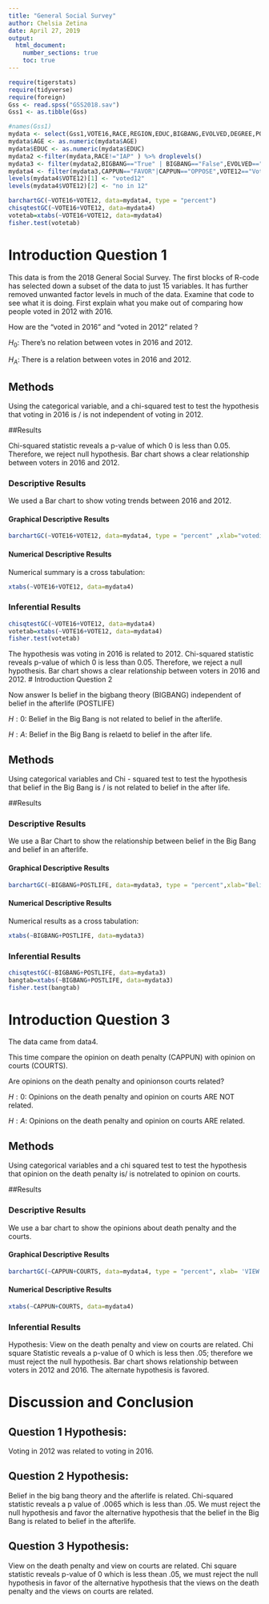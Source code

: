 ```yaml
---
title: "General Social Survey"
author: Chelsia Zetina
date: April 27, 2019
output: 
  html_document:
    number_sections: true
    toc: true
---
```



```r
require(tigerstats)
require(tidyverse)
require(foreign)
Gss <- read.spss("GSS2018.sav")
Gss1 <- as.tibble(Gss)
```

```r
#names(Gss1)
mydata <- select(Gss1,VOTE16,RACE,REGION,EDUC,BIGBANG,EVOLVED,DEGREE,POSTLIFE,AGE,OWNGUN,CAPPUN,COURTS,POLVIEWS,VOTE12,GOD)
mydata$AGE <- as.numeric(mydata$AGE)
mydata$EDUC <- as.numeric(mydata$EDUC)
mydata2 <-filter(mydata,RACE!="IAP" ) %>% droplevels()
mydata3 <- filter(mydata2,BIGBANG=="True" | BIGBANG=="False",EVOLVED=="True"|EVOLVED=="False",POSTLIFE=="YES"|POSTLIFE=="NO",OWNGUN=="YES"|OWNGUN=="NO",COURTS=="TOO HARSH"|COURTS=="NOT HARSH ENOUGH"|COURTS=="ABOUT RIGHT") %>% droplevels()
mydata4 <- filter(mydata3,CAPPUN=="FAVOR"|CAPPUN=="OPPOSE",VOTE12=="Voted"|VOTE12=="Did not vote",VOTE16=="Voted"|VOTE16=="Did not vote") %>% droplevels()
levels(mydata4$VOTE12)[1] <- "voted12"
levels(mydata4$VOTE12)[2] <- "no in 12"

```


```r
barchartGC(~VOTE16+VOTE12, data=mydata4, type = "percent") 
chisqtestGC(~VOTE16+VOTE12, data=mydata4)
votetab=xtabs(~VOTE16+VOTE12, data=mydata4)
fisher.test(votetab)
```

# Introduction Question 1

<!--In this section you explain what you are trying to show.  Where did the data come from?  What is the research or other question you are trying to answer?!-->

This data is from the 2018 General Social Survey. The first blocks of R-code has selected down a subset of the data to just 15 variables. It has further removed unwanted factor levels in much of the data. Examine that code to see what it is doing. First explain what you make out of comparing how people voted in 2012 with 2016.

How are the "voted in 2016" and "voted in 2012" related ?

$H_0:$ There's no relation between votes in 2016 and 2012.

$H_A:$ There is a relation between votes in 2016 and 2012.

## Methods

<!--Decide on your methods:  use "variable analysis" or other appropriate descriptors.  Make sure to choose at least one graphical method and at least one numerical method.!-->

Using the categorical variable, and a chi-squared test to test the hypothesis that voting in 2016 is / is not independent of voting in 2012.

##Results

<!--Divide this section into two sub-sections:  One for your descriptive  results and one for your inferential results.!-->

Chi-squared statistic reveals a p-value of which 0 is less than 0.05. Therefore, we reject null hypothesis. Bar chart shows a clear relationship between voters in 2016 and 2012. 

### Descriptive Results

We used a Bar chart to show voting trends between 2016 and 2012. 

#### Graphical Descriptive Results

```r
barchartGC(~VOTE16+VOTE12, data=mydata4, type = "percent" ,xlab="votedin2016")
```


<!--Graphical results here.  Make sure to show your code.  Provide appropriate labels for axes, giving units if possible, and provide a good title for the graph, too.  Use the graphical results to describe the patterns if any that exist in the data as focused toward the research question!-->

#### Numerical Descriptive Results

<!--Numerical results go here. Use the numerical results to describe the patterns if any that exist in the data as focused toward the research question!-->

Numerical summary is a cross tabulation:
```r
xtabs(~VOTE16+VOTE12, data=mydata4)
```


### Inferential Results

<!--State hypothesis clearly.  Make sure your discussion of the inferential test covers all the aspects that the test output produces, such as test statistic, p-value etc.  Make a decision about the null hypothesis, explain the assumptions on which the selected test/procedure was based, and why the chosen procedure satisfys the assumptions and is appropriate to answer the research question!-->

```r
chisqtestGC(~VOTE16+VOTE12, data=mydata4)
votetab=xtabs(~VOTE16+VOTE12, data=mydata4)
fisher.test(votetab)
```
The hypothesis was voting in 2016 is related to 2012. Chi-squared statistic reveals p-value of which 0 is less than 0.05. Therefore, we reject a null hypothesis. Bar chart shows a clear relationship between voters in 2016 and 2012. 
# Introduction Question 2

<!--In this section you explain what you are trying to show.  Where did the data come from?  What is the research or other question you are trying to answer?!-->

Now answer Is belief in the bigbang theory (BIGBANG) independent of belief in the afterlife (POSTLIFE)

$H:0:$ Belief in the Big Bang is not related to belief in the afterlife.

$H:A:$ Belief in the Big Bang is relaetd to belief in the after life.

## Methods

<!--Decide on your methods:  use "variable analysis" or other appropriate descriptors.  Make sure to choose at least one graphical method and at least one numerical method.!-->

Using categorical variables and Chi -  squared test to test the hypothesis that belief in the Big Bang is / is not related to belief in the after life. 

##Results

<!--Divide this section into two sub-sections:  One for your descriptive  results and one for your inferential results.!-->

### Descriptive Results

We use a Bar Chart to show the relationship between belief in the Big Bang and belief in an afterlife. 


#### Graphical Descriptive Results

```r
barchartGC(~BIGBANG+POSTLIFE, data=mydata3, type = "percent",xlab="Belief In The Big Bang")
```


<!--Graphical results here.  Make sure to show your code.  Provide appropriate labels for axes, giving units if possible, and provide a good title for the graph, too.  Use the graphical results to describe the patterns if any that exist in the data as focused toward the research question!-->

#### Numerical Descriptive Results

<!--Numerical results go here. Use the numerical results to describe the patterns if any that exist in the data as focused toward the research question!-->

Numerical results as a cross tabulation:
```r
xtabs(~BIGBANG+POSTLIFE, data=mydata3)
```


### Inferential Results

<!--State hypothesis clearly.  Make sure your discussion of the inferential test covers all the aspects that the test output produces, such as test statistic, p-value etc.  Make a decision about the null hypothesis, explain the assumptions on which the selected test/procedure was based, and why the chosen procedure satisfys the assumptions and is appropriate to answer the research question!-->

```r
chisqtestGC(~BIGBANG+POSTLIFE, data=mydata3)
bangtab=xtabs(~BIGBANG+POSTLIFE, data=mydata3)
fisher.test(bangtab)
```


# Introduction Question 3

<!--In this section you explain what you are trying to show.  Where did the data come from?  What is the research or other question you are trying to answer?!-->

The data came from data4. 

This time compare the opinion on death penalty (CAPPUN) with opinion on courts (COURTS).

Are opinions on the death penalty and opinionson courts related?

$H:0:$ Opinions on the death penalty and opinion on courts ARE NOT related. 

$H:A:$ Opinions on the death penalty and opinion on courts ARE related. 


## Methods

<!--Decide on your methods:  use "variable analysis" or other appropriate descriptors.  Make sure to choose at least one graphical method and at least one numerical method.!-->
Using categorical variables and a chi squared test to test the hypothesis that opinion on the death penalty is/ is notrelated to opinion on courts. 

##Results

<!--Divide this section into two sub-sections:  One for your descriptive  results and one for your inferential results.!-->

### Descriptive Results

We use a bar chart to show the opinions about death penalty and the courts. 

#### Graphical Descriptive Results

<!--Graphical results here.  Make sure to show your code.  Provide appropriate labels for axes, giving units if possible, and provide a good title for the graph, too.  Use the graphical results to describe the patterns if any that exist in the data as focused toward the research question!-->
```r
barchartGC(~CAPPUN+COURTS, data=mydata4, type = "percent", xlab= 'VIEW ON CAPPUN', main= 'VIEW ON COURTS' )
```


#### Numerical Descriptive Results

<!--Numerical results go here. Use the numerical results to describe the patterns if any that exist in the data as focused toward the research question!-->
```r
xtabs(~CAPPUN+COURTS, data=mydata4)
```



### Inferential Results

<!--State hypothesis clearly.  Make sure your discussion of the inferential test covers all the aspects that the test output produces, such as test statistic, p-value etc.  Make a decision about the null hypothesis, explain the assumptions on which the selected test/procedure was based, and why the chosen procedure satisfys the assumptions and is appropriate to answer the research question!-->
Hypothesis: View on the death penalty and view on courts are related. 
Chi square Statistic reveals a p-value of 0 which is less then .05; therefore we must reject the null hypothesis. Bar chart shows relationship between voters in 2012 and 2016. The alternate hypothesis is favored. 


# Discussion and Conclusion

<!--Discussion and conclusion here.  If you found a relationship be sure to consider whether the relationship occurs because one of the variavbles causes the other, or whether they perhasps are related for some other reason.  Watch the chapter 6 videos from the GeorgeTown videos collection.!-->

## Question 1 Hypothesis: 
Voting in 2012 was related to voting in 2016. 

## Question 2 Hypothesis:
Belief in the big bang theory and the afterlife is related.
Chi-squared statistic reveals a p value of .0065 which is less than .05. We must reject the null hypothesis and favor the alternative hypothesis that the belief in the Big Bang is related to belief in the afterlife. 

## Question 3 Hypothesis:
View on the death penalty and view on courts are related. Chi square statistic reveals p-value of 0 which is less thean .05, we must reject the null hypothesis in favor of the alternative hypothesis that the views on the death penalty and the views on courts are related. 
